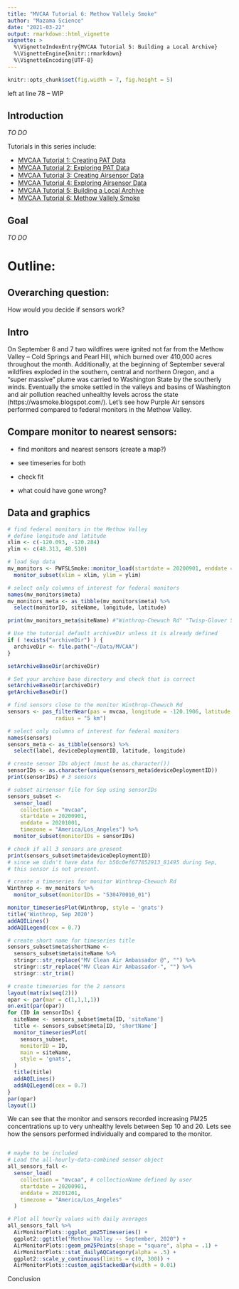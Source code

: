 ```yaml
---
title: "MVCAA Tutorial 6: Methow Vallely Smoke"
author: "Mazama Science"
date: "2021-03-22"
output: rmarkdown::html_vignette
vignette: >
  %\VignetteIndexEntry{MVCAA Tutorial 5: Building a Local Archive}
  %\VignetteEngine{knitr::rmarkdown}
  %\VignetteEncoding{UTF-8}
---
```


```r
knitr::opts_chunk$set(fig.width = 7, fig.height = 5)
```
left at line 78 -- WIP

## Introduction

_TO DO_

Tutorials in this series include:

* [MVCAA Tutorial 1: Creating PAT Data](https://mazamascience.github.io/AirSensor/articles/articles/MVCAA_Tutorial_1.html)
* [MVCAA Tutorial 2: Exploring PAT Data](https://mazamascience.github.io/AirSensor/articles/articles/MVCAA_Tutorial_2.html)
* [MVCAA Tutorial 3: Creating Airsensor Data](https://mazamascience.github.io/AirSensor/articles/articles/MVCAA_Tutorial_3.html)
* [MVCAA Tutorial 4: Exploring Airsensor Data](https://mazamascience.github.io/AirSensor/articles/articles/MVCAA_Tutorial_4.html)
* [MVCAA Tutorial 5: Building a Local Archive](https://mazamascience.github.io/AirSensor/articles/articles/MVCAA_Tutorial_5.html)
* [MVCAA Tutorial 6: Methow Vallely Smoke](https://mazamascience.github.io/AirSensor/articles/articles/MVCAA_Tutorial_6.html)

## Goal
_TO DO_

# Outline:

## Overarching question: 

How would you decide if sensors work?

## Intro
On September 6 and 7 two wildfires were ignited not far from the Methow Valley – 
Cold Springs and Pearl Hill, which burned over 410,000 acres throughout the month.
Additionally, at the beginning of September several wildfires exploded in the 
southern, central and northern Oregon, and a “super massive” plume was carried 
to Washington State by the southerly winds. Eventually the smoke settled in the 
valleys and basins of Washington and air pollution reached unhealthy levels 
across the state (https://wasmoke.blogspot.com/). 
Let's see how Purple Air sensors performed compared to federal monitors in the 
Methow Valley.


## Compare monitor to nearest sensors:

* find monitors and nearest sensors (create a map?)

* see timeseries for both

* check fit

* what could have gone wrong?

## Data and graphics 

```r

# find federal monitors in the Methow Valley
# define longitude and latitude 
xlim <- c(-120.093, -120.284)
ylim <- c(48.313, 48.510)

# load Sep data
mv_monitors <- PWFSLSmoke::monitor_load(startdate = 20200901, enddate = 20201001) %>%
  monitor_subset(xlim = xlim, ylim = ylim)

# select only columns of interest for federal monitors 
names(mv_monitors$meta)
mv_monitors_meta <- as_tibble(mv_monitors$meta) %>%
  select(monitorID, siteName, longitude, latitude)

print(mv_monitors_meta$siteName) #"Winthrop-Chewuch Rd" "Twisp-Glover St" 

```

```r
# Use the tutorial default archiveDir unless it is already defined
if ( !exists("archiveDir") ) {
  archiveDir <- file.path("~/Data/MVCAA")
}

setArchiveBaseDir(archiveDir)

# Set your archive base directory and check that is correct
setArchiveBaseDir(archiveDir)
getArchiveBaseDir()

# find sensors close to the monitor Winthrop-Chewuch Rd
sensors <- pas_filterNear(pas = mvcaa, longitude = -120.1906, latitude = 48.47720, 
               radius = "5 km")

# select only columns of interest for federal monitors 
names(sensors)
sensors_meta <- as_tibble(sensors) %>%
  select(label, deviceDeploymentID, latitude, longitude)

# create sensor IDs object (must be as.character())
sensorIDs <- as.character(unique(sensors_meta$deviceDeploymentID))
print(sensorIDs) # 3 sensors 

# subset airsensor file for Sep using sensorIDs
sensors_subset <- 
  sensor_load(
    collection = "mvcaa",  
    startdate = 20200901,
    enddate = 20201001,
    timezone = "America/Los_Angeles") %>%
  monitor_subset(monitorIDs = sensorIDs)

# check if all 3 sensors are present
print(sensors_subset$meta$deviceDeploymentID)
# since we didn't have data for b56c0ef677852913_81495 during Sep, 
# this sensor is not present.

```

```r
# create a timeseries for monitor Winthrop-Chewuch Rd
Winthrop <- mv_monitors %>%
  monitor_subset(monitorIDs = "530470010_01")

monitor_timeseriesPlot(Winthrop, style = 'gnats')
title('Winthrop, Sep 2020')
addAQILines()
addAQILegend(cex = 0.7)
```

```r
# create short name for timeseries title 
sensors_subset$meta$shortName <-
  sensors_subset$meta$siteName %>%
  stringr::str_replace("MV Clean Air Ambassador @", "") %>%
  stringr::str_replace("MV Clean Air Ambassador-", "") %>%
  stringr::str_trim()

# create timeseries for the 2 sensors 
layout(matrix(seq(2)))
opar <- par(mar = c(1,1,1,1))
on.exit(par(opar))
for (ID in sensorIDs) {
  siteName <- sensors_subset$meta[ID, 'siteName']
  title <- sensors_subset$meta[ID, 'shortName']
  monitor_timeseriesPlot(
    sensors_subset,
    monitorID = ID,
    main = siteName,
    style = 'gnats',
  )
  title(title)
  addAQILines()
  addAQILegend(cex = 0.7)
}
par(opar)
layout(1)
```
 
We can see that the monitor and sensors recorded increasing PM25
concentrations up to very unhealthy levels between Sep 10 and 20. 
Lets see how the sensors performed individually and compared to the monitor.

```r

```


```r
# maybe to be included 
# Load the all-hourly-data-combined sensor object
all_sensors_fall <- 
  sensor_load(
    collection = "mvcaa", # collectionName defined by user 
    startdate = 20200901,
    enddate = 20201201,
    timezone = "America/Los_Angeles"
  )

# Plot all hourly values with daily averages
all_sensors_fall %>%
  AirMonitorPlots::ggplot_pm25Timeseries() + 
  ggplot2::ggtitle("Methow Valley -- September, 2020") +
  AirMonitorPlots::geom_pm25Points(shape = "square", alpha = .1) + 
  AirMonitorPlots::stat_dailyAQCategory(alpha = .5) + 
  ggplot2::scale_y_continuous(limits = c(0, 300)) +
  AirMonitorPlots::custom_aqiStackedBar(width = 0.01) 

```


Conclusion
